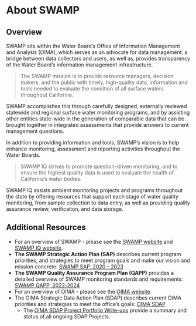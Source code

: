 # About SWAMP {.unnumbered}

## Overview

SWAMP sits within the Water Board's Office of Information Management and Analysis (OIMA), which serves as an advocate for data management, a bridge between data collectors and users, as well as, provides transparency of the Water Board's information management infrastructure.

> The SWAMP mission is to provide resource managers, decision makers, and the public with timely, high-quality data, information and tools needed to evaluate the condition of all surface waters throughout California.

SWAMP accomplishes this through carefully designed, externally reviewed statewide and regional surface water monitoring programs, and by assisting other entities state-wide in the generation of comparable data that can be brought together in integrated assessments that provide answers to current management questions.

In addition to providing information and tools, SWAMP's vision is to help enhance monitoring, assessment and reporting activities throughout the Water Boards.

> SWAMP IQ strives to promote question-driven monitoring, and to ensure the highest quality data is used to evaluate the health of California's water bodies.

SWAMP IQ assists ambient monitoring projects and programs throughout the state by offering resources that support each stage of water quality monitoring, from sample collection to data entry, as well as providing quality assurance review, verification, and data storage.

## Additional Resources

-   For an overview of SWAMP - please see the [SWAMP website](https://www.waterboards.ca.gov/water_issues/programs/swamp/) and [SWAMP IQ website](https://www.waterboards.ca.gov/water_issues/programs/swamp/swamp_iq/).
-   **The SWAMP Strategic Action Plan (SAP)** describes current program priorities, and strategies to meet program goals and make our vision and mission concrete: [SWAMP SAP, 2020 - 2023](https://docs.google.com/document/d/1g08L8GUHdEMLCxNS1vppNEXobf4bYOmK/edit#heading=h.30j0zll)
-   **The SWAMP Quality Assurance Program Plan (QAPP)** provides a detailed overview of SWAMP monitoring standards and requirements: [SWAMP QAPP, 2022-2024](https://docs.google.com/document/d/16QmALh0kkREJSKMvVb6fcKkLsWiAsiTAIJKfzpBRoPc/edit#heading=h.q961pnmk2sje)
-   For an overview of OIMA - please see the [OIMA website](https://www.waterboards.ca.gov/resources/oima/)
-   The OIMA Strategic Data Action Plan (SDAP) describes current OIMA priorities and strategies to meet the office's goals: [OIMA SDAP](https://docs.google.com/document/d/1Kg0tzfRJljwsmFQ2Qyzt_rPW8CrXX3oKWO6myH3ECVo/edit)
    -   The [OIMA SDAP Project Portfolio Write-ups](https://docs.google.com/spreadsheets/d/13gGHtjN5LDULEfcUcHxMKQ2bKvBMsYHvb1rlaS5c5OY/edit#gid=1161341563) provide a summary and status of all ongoing SDAP Projects.
